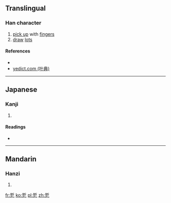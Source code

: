 ==Translingual==

===Han character===
{{Han char|rn=5|rad=乙|as=07|sn=8|four=|canj=手中弓 (QLN)|ids=⿱[[折]][[乙]]}}

# [[pick up]] with [[finger]]s
# [[draw]] [[lot]]s

====References====
* {{Han ref|kx=0084.180|dkj=00191|dj=0171.230|hdz=10054.010|uh=4E74|ud=20084}}
*[http://yedict.com/htm/4E/4E74.htm yedict.com (叶典)]

----

==Japanese==

===Kanji===
{{ja-kanji|grade=|rs=乙07}}

# {{defn|lang=ja|sort=乙07}}

====Readings====
* {{ja-readings|on=[[せつ]] (setsu), [[ぜち]] (zechi)|kun=[[ひねる]] (hineru)}}

----

==Mandarin==

===Hanzi===
{{cmn-hanzi|pin=[[xué]] ([[xue2]])|wg=hsüeh<sup>2</sup>}}

# {{defn|lang=cmn|sort=乙07}}

[[fr:乴]]
[[ko:乴]]
[[pl:乴]]
[[zh:乴]]